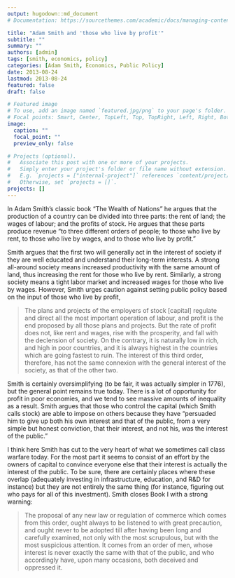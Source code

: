 ```yaml
---
output: hugodown::md_document
# Documentation: https://sourcethemes.com/academic/docs/managing-content/

title: "Adam Smith and 'those who live by profit'"
subtitle: ""
summary: ""
authors: [admin]
tags: [smith, economics, policy]
categories: [Adam Smith, Economics, Public Policy]
date: 2013-08-24
lastmod: 2013-08-24
featured: false
draft: false

# Featured image
# To use, add an image named `featured.jpg/png` to your page's folder.
# Focal points: Smart, Center, TopLeft, Top, TopRight, Left, Right, BottomLeft, Bottom, BottomRight.
image:
  caption: ""
  focal_point: ""
  preview_only: false

# Projects (optional).
#   Associate this post with one or more of your projects.
#   Simply enter your project's folder or file name without extension.
#   E.g. `projects = ["internal-project"]` references `content/project/deep-learning/index.md`.
#   Otherwise, set `projects = []`.
projects: []
---
```


In Adam Smith’s classic book “The Wealth of Nations” he argues that the production of a country can be divided into three parts: the rent of land; the wages of labour; and the profits of stock. He argues that these parts produce revenue “to three different orders of people; to those who live by rent, to those who live by wages, and to those who live by profit.”

Smith argues that the first two will generally act in the interest of society if they are well educated and understand their long-term interests. A strong all-around society means increased productivity with the same amount of land, thus increasing the rent for those who live by rent. Similarly, a strong society means a tight labor market and increased wages for those who live by wages. However, Smith urges caution against setting public policy based on the input of those who live by profit,

>The plans and projects of the employers of stock [capital] regulate and direct all the most important operation of labour, and profit is the end proposed by all those plans and projects. But the rate of profit does not, like rent and wages, rise with the prosperity, and fall with the declension of society. On the contrary, it is naturally low in rich, and high in poor countries, and it is always highest in the countries which are going fastest to ruin. The interest of this third order, therefore, has not the same connexion with the general interest of the society, as that of the other two.

Smith is certainly oversimplifying (to be fair, it was actually simpler in 1776), but the general point remains true today. There is a lot of opportunity for profit in poor economies, and we tend to see massive amounts of inequality as a result. Smith argues that those who control the capital (which Smith calls stock) are able to impose on others because they have “persuaded him to give up both his own interest and that of the public, from a very simple but honest conviction, that their interest, and not his, was the interest of the public.”

I think here Smith has cut to the very heart of what we sometimes call class warfare today. For the most part it seems to consist of an effort by the owners of capital to convince everyone else that their interest is actually the interest of the public. To be sure, there are certainly places where these overlap (adequately investing in infrastructure, education, and R&D for instance) but they are not entirely the same thing (for instance, figuring out who pays for all of this investment). Smith closes Book I with a strong warning:

>The proposal of any new law or regulation of commerce which comes from this order, ought always to be listened to with great precaution, and ought never to be adopted till after having been long and carefully examined, not only with the most scrupulous, but with the most suspicious attention. It comes from an order of men, whose interest is never exactly the same with that of the public, and who accordingly have, upon many occasions, both deceived and oppressed it.
